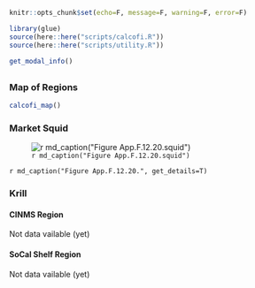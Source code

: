 ```r
knitr::opts_chunk$set(echo=F, message=F, warning=F, error=F)

library(glue)
source(here::here("scripts/calcofi.R"))
source(here::here("scripts/utility.R"))
```

```r
get_modal_info()
```

## {.tabset}

### Map of Regions

```r
calcofi_map()
```

### Market Squid {.active}

![`r md_caption("Figure App.F.12.20.squid")`](../img/cinms_cr/App.F.12.20.CalCOFI_squid.jpg)

`r md_caption("Figure App.F.12.20.", get_details=T)`

### Krill

#### CINMS Region

Not data vailable (yet)

#### SoCal Shelf Region

Not data vailable (yet)
